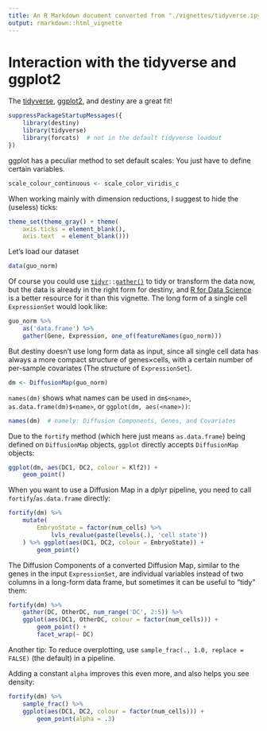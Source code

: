 ```yaml
---
title: An R Markdown document converted from "./vignettes/tidyverse.ipynb"
output: rmarkdown::html_vignette
---
```


Interaction with the tidyverse and ggplot2
==========================================

The [tidyverse](https://www.tidyverse.org/), [ggplot2](http://ggplot2.tidyverse.org/), and destiny are a great fit!

```r
suppressPackageStartupMessages({
    library(destiny)
    library(tidyverse)
    library(forcats)  # not in the default tidyverse loadout
})
```

ggplot has a peculiar method to set default scales: You just have to define certain variables.

```r
scale_colour_continuous <- scale_color_viridis_c
```

When working mainly with dimension reductions, I suggest to hide the (useless) ticks:

```r
theme_set(theme_gray() + theme(
    axis.ticks = element_blank(),
    axis.text  = element_blank()))
```

Let’s load our dataset

```r
data(guo_norm)
```

Of course you could use <code>[tidyr](http://tidyr.tidyverse.org/)::[gather()](https://rdrr.io/cran/tidyr/man/gather.html)</code> to tidy or transform the data now, but the data is already in the right form for destiny, and [R for Data Science](http://r4ds.had.co.nz/tidy-data.html) is a better resource for it than this vignette. The long form of a single cell `ExpressionSet` would look like:

```r
guo_norm %>%
    as('data.frame') %>%
    gather(Gene, Expression, one_of(featureNames(guo_norm)))
```

But destiny doesn’t use long form data as input, since all single cell data has always a more compact structure of genes×cells, with a certain number of per-sample covariates (The structure of `ExpressionSet`).

```r
dm <- DiffusionMap(guo_norm)
```

`names(dm)` shows what names can be used in `dm$<name>`, `as.data.frame(dm)$<name>`, or `ggplot(dm, aes(<name>))`:

```r
names(dm)  # namely: Diffusion Components, Genes, and Covariates
```

Due to the `fortify` method (which here just means `as.data.frame`) being defined on `DiffusionMap` objects, `ggplot` directly accepts `DiffusionMap` objects:

```r
ggplot(dm, aes(DC1, DC2, colour = Klf2)) +
    geom_point()
```

When you want to use a Diffusion Map in a dplyr pipeline, you need to call `fortify`/`as.data.frame` directly:

```r
fortify(dm) %>%
    mutate(
        EmbryoState = factor(num_cells) %>%
            lvls_revalue(paste(levels(.), 'cell state'))
    ) %>% ggplot(aes(DC1, DC2, colour = EmbryoState)) +
        geom_point()
```

The Diffusion Components of a converted Diffusion Map, similar to the genes in the input `ExpressionSet`, are individual variables instead of two columns in a long-form data frame, but sometimes it can be useful to “tidy” them:

```r
fortify(dm) %>%
    gather(DC, OtherDC, num_range('DC', 2:5)) %>%
    ggplot(aes(DC1, OtherDC, colour = factor(num_cells))) +
        geom_point() +
        facet_wrap(~ DC)
```

Another tip: To reduce overplotting, use `sample_frac(., 1.0, replace = FALSE)` (the default) in a pipeline.

Adding a constant `alpha` improves this even more, and also helps you see density:

```r
fortify(dm) %>%
    sample_frac() %>%
    ggplot(aes(DC1, DC2, colour = factor(num_cells))) +
        geom_point(alpha = .3)
```

